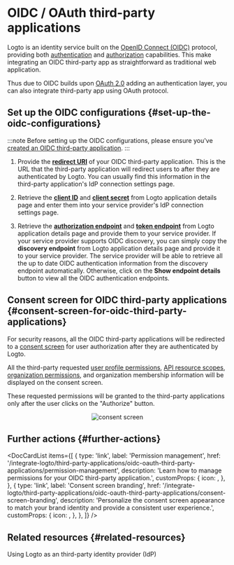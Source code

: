 

# OIDC / OAuth third-party applications

Logto is an identity service built on the [OpenID Connect (OIDC)](https://auth.wiki/openid-connect) protocol, providing both [authentication](https://auth.wiki/authentication) and [authorization](https://auth.wiki/authorization) capabilities. This make integrating an OIDC third-party app as straightforward as traditional web application.

Thus due to OIDC builds upon [OAuth 2.0](https://auth.wiki/oauth-2.0) adding an authentication layer, you can also integrate third-party app using OAuth protocol.

## Set up the OIDC configurations \{#set-up-the-oidc-configurations}

:::note
Before setting up the OIDC configurations, please ensure you've [created an OIDC third-party application](/quick-starts/third-party-oidc).
:::

1. Provide the [**redirect URI**](/integrate-logto/application-data-structure#redirect-uris) of your OIDC third-party application. This is the URL that the third-party application will redirect users to after they are authenticated by Logto.
   You can usually find this information in the third-party application's IdP connection settings page.

2. Retrieve the [**client ID**](/integrate-logto/application-data-structure#application-id) and [**client secret**](/integrate-logto/application-data-structure#application-secret) from Logto application details page and enter them into your service provider's IdP connection settings page.

3. Retrieve the [**authorization endpoint**](/integrate-logto/application-data-structure#authorization-endpoint) and [**token endpoint**](/integrate-logto/application-data-structure#token-endpoint) from Logto application details page and provide them to your service provider.
   If your service provider supports OIDC discovery, you can simply copy the **discovery endpoint** from Logto application details page and provide it to your service provider. The service provider will be able to retrieve all the up to date OIDC authentication information from the discovery endpoint automatically.
   Otherwise, click on the **Show endpoint details** button to view all the OIDC authentication endpoints.

## Consent screen for OIDC third-party applications \{#consent-screen-for-oidc-third-party-applications}

For security reasons, all the OIDC third-party applications will be redirected to a [consent screen](/end-user-flows/consent-screen) for user authorization after they are authenticated by Logto.

All the third-party requested [user profile permissions](/integrate-logto/third-party-applications/oidc-oauth-third-party-applications/permission-management#user-permissions-user-profile-scopes), [API resource scopes](/integrate-logto/third-party-applications/oidc-oauth-third-party-applications/permission-management#api-resource-permissions-api-resource-scopes), [organization permissions](/integrate-logto/third-party-applications/oidc-oauth-third-party-applications/permission-management#organization-permissions-organization-scopes), and organization membership information will be displayed on the consent screen.

These requested permissions will be granted to the third-party applications only after the user clicks on the "Authorize" button.

<center>
  <img src={ConsentScreen} alt="consent screen" width={500} />
</center>

## Further actions \{#further-actions}

<DocCardList
  items={[
    {
      type: 'link',
      label: 'Permission management',
      href: '/integrate-logto/third-party-applications/oidc-oauth-third-party-applications/permission-management',
      description: 'Learn how to manage permissions for your OIDC third-party application.',
      customProps: {
        icon: <AuthorizationIcon width={20} height={20} />,
      },
    },
    {
      type: 'link',
      label: 'Consent screen branding',
      href: '/integrate-logto/third-party-applications/oidc-oauth-third-party-applications/consent-screen-branding',
      description:
        'Personalize the consent screen appearance to match your brand identity and provide a consistent user experience.',
      customProps: {
        icon: <CustomizationIcon width={20} height={20} />,
      },
    },
  ]}
/>

## Related resources \{#related-resources}

<Url href="https://blog.logto.io/logto-as-idp">
  Using Logto as an third-party identity provider (IdP)
</Url>
